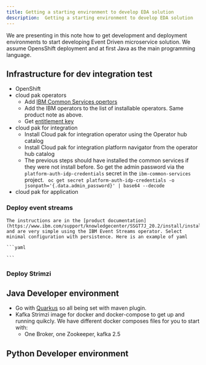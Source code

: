 ```yaml
---
title: Getting a starting environment to develop EDA solution
description:  Getting a starting environment to develop EDA solution
---
```


We are presenting in this note how to get development and deployment environments to start developing Event Driven microservice solution. We assume OpensShift deployment and at first Java as the main programming language.

## Infrastructure for dev integration test

* OpenShift
* cloud pak operators
    * Add [IBM Common Services opertors](https://www.ibm.com/support/knowledgecenter/SSGT7J_20.2/install/install_online_catalog_sources.html) 
    * Add the IBM operators to the list of installable operators. Same product note as above.
    * Get [entitlement key](https://www.ibm.com/support/knowledgecenter/SSGT7J_20.2/install/entitlement_key.html)
* cloud pak for integration
    * Install Cloud pak for integration operator using the Operator hub catalog
    * Install Cloud pak for integration platform navigator from the operator hub catalog
    * The previous steps should have installed the common services if they were not install before. So get the admin password via the `platform-auth-idp-credentials` secret in the `ibm-common-services` project. ` oc get secret platform-auth-idp-credentials -o jsonpath='{.data.admin_password}' | base64 --decode`
* cloud pak for application

### Deploy event streams

    The instructions are in the [product documentation](https://www.ibm.com/support/knowledgecenter/SSGT7J_20.2/install/install_event_streams.html), and are very simple using the IBM Event Streams operator. Select minimal configuration with persistence. Here is an example of yaml

    ```yaml
    
    ```

### Deploy Strimzi

## Java Developer environment

* Go with [Quarkus](http://quarkus.io) so all being set with maven plugin.
* Kafka Strimzi image for docker and docker-compose to get up and running quikcly. We have different docker composes files for you to start with:
    * One Broker, one Zookeeper, kafka 2.5

## Python Developer environment
